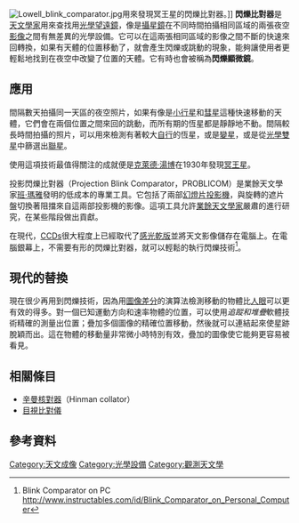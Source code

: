 [[Image:Lowell_blink_comparator.jpg|thumb]]用來發現冥王星的閃爍比對器。]]
'''閃爍比對器'''是[[天文學家|天文學家]]用來查找用[[光學望遠鏡|光學望遠鏡]]，像是[[攝星鏡|攝星鏡]]在不同時間拍攝相同區域的兩張夜空[[攝影|影像]]之間有無差異的光學設備。它可以在這兩張相同區域的影像之間不斷的快速來回轉換，如果有天體的位置移動了，就會產生閃爍或跳動的現象，能夠讓使用者更輕鬆地找到在夜空中改變了位置的天體。它有時也會被稱為'''閃爍顯微鏡'''。

== 應用 ==
間隔數天拍攝同一天區的夜空照片，如果有像是[[小行星|小行星]]和[[彗星|彗星]]這種快速移動的天體，它們會在兩個位置之間來回的跳動，而所有期的恆星都是靜靜地不動。間隔較長時間拍攝的照片，可以用來檢測有著較大[[自行|自行]]的恆星，或是[[變星|變星]]，或是從[[光學雙星|光學雙星]]中篩選出[[聯星|聯星]]。

使用這項技術最值得關注的成就便是[[克萊德·湯博|克萊德·湯博]]在1930年發現[[冥王星|冥王星]]。

投影閃爍比對器（Projection Blink Comparator，PROBLICOM）是業餘天文學家[[班·瑪雅|班·瑪雅]]發明的低成本的專業工具。它包括了兩部[[幻燈片投影機|幻燈片投影機]]，與旋轉的遮片盤切換著阻擋來自這兩部投影機的影像。這項工具允許[[業餘天文學|業餘天文學家]]嚴肅的進行研究，在某些階段做出貢獻。

在現代，[[感光耦合元件|CCDs]]很大程度上已經取代了[[感光乾版|感光乾版]]並將天文影像儲存在電腦上。在電腦銀幕上，不需要有形的閃爍比對器，就可以輕鬆的執行閃爍技術<ref>Blink Comparator on PC http://www.instructables.com/id/Blink_Comparator_on_Personal_Computer</ref>。

== 現代的替換 ==
現在很少再用到閃爍技術，因為用[[圖像差分|圖像差分]]的演算法檢測移動的物體比[[視覺系統|人眼]]可以更有效的得多。對一個已知運動方向和速率物體的位置，可以使用''追蹤和堆疊''軟體技術精確的測量出位置；疊加多個圖像的精確位置移動，然後就可以連結起來使星跡脫穎而出。這在物體的移動量非常微小時特別有效，疊加的圖像使它能夠更容易被看見。

== 相關條目 ==
{{Commonscat|Blink comparators}}
* [[辛曼核對器|辛曼核對器]]（Hinman collator）
* [[目視比對儀|目視比對儀]]

== 參考資料 ==
{{Reflist}}<!--added under references heading by script-assisted edit-->

{{DEFAULTSORT:Blink Comparator}}
[[Category:天文成像|Category:天文成像]]
[[Category:光學設備|Category:光學設備]]
[[Category:觀測天文學|Category:觀測天文學]]

{{astronomy-stub}}